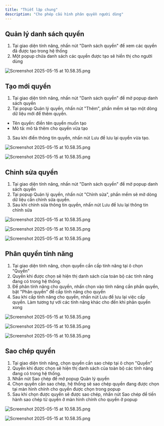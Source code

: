 ```yaml
---
title: "Thiết lập chung"
description: "Cho phép cấu hình phân quyền người dùng"
---
```


## Quản lý danh sách quyền

1. Tại giao diện tính năng, nhấn nút "Danh sách quyền" để xem các quyền đã được tạo trong hệ thống
2. Một popup chứa danh sách các quyền được tạo sẽ hiển thị cho người dùng

<img
  src="/images/cmms-1.png"
  alt="Screenshot 2025-05-15 at 10.58.35.png"
  title="Screenshot 2025-05-15 at 10.58.35.png"
  className="border mr-auto"
/>

## Tạo mới quyền

1. Tại giao diện tính năng, nhấn nút "Danh sách quyền" để mở popup danh sách quyền
2. Tại popup Quản lý quyền, nhấn nút "Thêm", phần mềm sẽ tạo một dòng dữ liệu mới để thêm quyền.

- Tên quyền: điền tên quyền muốn tạo
- Mô tả: mô tả thêm cho quyền vừa tạo

3. Sau khi điền thông tin quyền, nhấn nút Lưu để lưu lại quyền vừa tạo.

<img
  src="/images/cmms-3.png"
  alt="Screenshot 2025-05-15 at 10.58.35.png"
  title="Screenshot 2025-05-15 at 10.58.35.png"
  className="border mr-auto"
/>

<img
  src="/images/cmms-4.png"
  alt="Screenshot 2025-05-15 at 10.58.35.png"
  title="Screenshot 2025-05-15 at 10.58.35.png"
  className="border mr-auto"
/>

## Chỉnh sửa quyền

1. Tại giao diện tính năng, nhấn nút "Danh sách quyền" để mở popup danh sách quyền
2. Tại popup Quản lý quyền, nhấn nút "Chỉnh sửa", phần mềm sẽ mở dòng dữ liệu cần chỉnh sửa quyền.
3. Sau khi chỉnh sửa thông tin quyền, nhấn nút Lưu để lưu lại thông tin chỉnh sửa

<img
  src="/images/cmms-6.png"
  alt="Screenshot 2025-05-15 at 10.58.35.png"
  title="Screenshot 2025-05-15 at 10.58.35.png"
  className="border mr-auto"
/>

<img
  src="/images/cmms-7.png"
  alt="Screenshot 2025-05-15 at 10.58.35.png"
  title="Screenshot 2025-05-15 at 10.58.35.png"
  className="border mr-auto"
/>

<img
  src="/images/cmms-8.png"
  alt="Screenshot 2025-05-15 at 10.58.35.png"
  title="Screenshot 2025-05-15 at 10.58.35.png"
  className="border mr-auto"
/>

## Phân quyền tính năng

1. Tại giao diện tính năng, chọn quyền cần cấp tính năng tại ô chọn "Quyền"
2. Quyền khi được chọn sẽ hiện thị danh sách của toàn bộ các tính năng đang có trong hệ thống.
3. Để phân tính năng cho quyền, nhấn chọn vào tính năng cần phần quyền, bật "Phân quyền" để cấp tính năng cho quyền
4. Sau khi cấp tính năng cho quyền, nhấn nút Lưu để lưu lại việc cấp quyền. Làm tương tự với các tính năng khác cho đến khi phân quyền xong

<img
  src="/images/cmms-9.png"
  alt="Screenshot 2025-05-15 at 10.58.35.png"
  title="Screenshot 2025-05-15 at 10.58.35.png"
  className="border mr-auto"
/>

<img
  src="/images/cmms-10.png"
  alt="Screenshot 2025-05-15 at 10.58.35.png"
  title="Screenshot 2025-05-15 at 10.58.35.png"
  className="border mr-auto"
/>

<img
  src="/images/cmms-11.png"
  alt="Screenshot 2025-05-15 at 10.58.35.png"
  title="Screenshot 2025-05-15 at 10.58.35.png"
  className="border mr-auto"
/>

## Sao chép quyền

1. Tại giao diện tính năng, chọn quyền cần sao chép tại ô chọn "Quyền"
2. Quyền khi được chọn sẽ hiện thị danh sách của toàn bộ các tính năng đang có trong hệ thống.
3. Nhấn nút Sao chép để mở popup Quản lý quyền
4. Chọn quyền cần sao chép, hệ thống sẽ sao chép quyền đang được chọn tại màn hình chính cho quyền được chọn trong popup
5. Sau khi chọn được quyền sẽ được sao chép, nhấn nút Sao chép để tiến hành sao chép từ quyền ở màn hình chính cho quyền ở popup

<img
  src="/images/cmms-12.png"
  alt="Screenshot 2025-05-15 at 10.58.35.png"
  title="Screenshot 2025-05-15 at 10.58.35.png"
  className="border mr-auto"
/>

<img
  src="/images/cmms-13.png"
  alt="Screenshot 2025-05-15 at 10.58.35.png"
  title="Screenshot 2025-05-15 at 10.58.35.png"
  className="border mr-auto"
/>